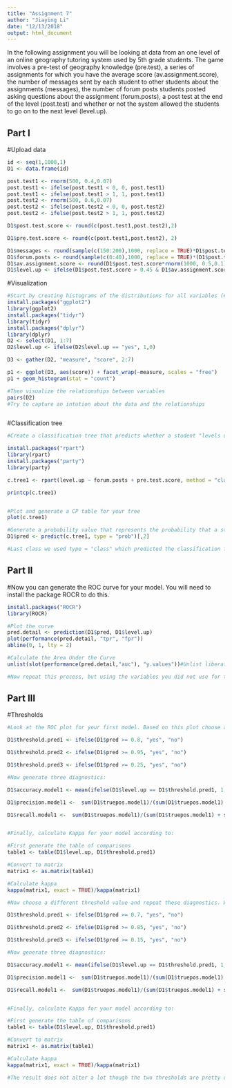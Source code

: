 ```yaml
---
title: "Assignment 7"
author: "Jiaying Li"
date: "12/13/2018"
output: html_document
---
```


In the following assignment you will be looking at data from an one level of an online geography tutoring system used by 5th grade students. The game involves a pre-test of geography knowledge (pre.test), a series of assignments for which you have the average score (av.assignment.score),  the number of messages sent by each student to other students about the assignments (messages), the number of forum posts students posted asking questions about the assignment (forum.posts), a post test at the end of the level (post.test) and whether or not the system allowed the students to go on to the next level (level.up).  

## Part I

#Upload data
```r
id <- seq(1,1000,1)
D1 <- data.frame(id)

post.test1 <- rnorm(500, 0.4,0.07)
post.test1 <- ifelse(post.test1 < 0, 0, post.test1)
post.test1 <- ifelse(post.test1 > 1, 1, post.test1)
post.test2 <- rnorm(500, 0.6,0.07)
post.test2 <- ifelse(post.test2 < 0, 0, post.test2)
post.test2 <- ifelse(post.test2 > 1, 1, post.test2)

D1$post.test.score <- round(c(post.test1,post.test2),2)

D1$pre.test.score <- round(c(post.test1,post.test2), 2)

D1$messages <- round(sample(c(150:200),1000, replace = TRUE)*D1$post.test.score)
D1$forum.posts <- round(sample(c(0:40),1000, replace = TRUE)*(D1$post.test.score) + 2)
D1$av.assignment.score <- round(D1$post.test.score*rnorm(1000, 0.5,0.1),2)
D1$level.up <- ifelse(D1$post.test.score > 0.45 & D1$av.assignment.score > 0.25, "yes", "no")


```

#Visualization 
```r
#Start by creating histograms of the distributions for all variables (#HINT: look up "facet" in the ggplot documentation)
install.packages("ggplot2")
library(ggplot2)
install.packages("tidyr")
library(tidyr)
install.packages("dplyr")
library(dplyr)
D2 <- select(D1, 1:7)
D2$level.up <- ifelse(D2$level.up == "yes", 1,0)

D3 <- gather(D2, "measure", "score", 2:7)

p1 <- ggplot(D3, aes(score)) + facet_wrap(~measure, scales = "free")
p1 + geom_histogram(stat = "count")

#Then visualize the relationships between variables
pairs(D2)
#Try to capture an intution about the data and the relationships



```
#Classification tree
```r
#Create a classification tree that predicts whether a student "levels up" in the online course using three variables of your choice (As we did last time, set all controls to their minimums)

install.packages("rpart")
library(rpart)
install.packages("party")
library(party)

c.tree1 <- rpart(level.up ~ forum.posts + pre.test.score, method = "class", data = D1, control=rpart.control(minsplit=1, minbucket=1, cp=0.001))

printcp(c.tree1)


#Plot and generate a CP table for your tree 
plot(c.tree1)

#Generate a probability value that represents the probability that a student levels up based your classification tree 
D1$pred <- predict(c.tree1, type = "prob")[,2]

#Last class we used type = "class" which predicted the classification for us, this time we are using type = "prob" to see the probability that our classififcation is based on.
```
## Part II
#Now you can generate the ROC curve for your model. You will need to install the package ROCR to do this.
```r
install.packages("ROCR")
library(ROCR)

#Plot the curve
pred.detail <- prediction(D1$pred, D1$level.up) 
plot(performance(pred.detail, "tpr", "fpr"))
abline(0, 1, lty = 2)

#Calculate the Area Under the Curve
unlist(slot(performance(pred.detail,"auc"), "y.values"))#Unlist liberates the AUC value from the "performance" object created by ROCR

#Now repeat this process, but using the variables you did not use for the previous model and compare the plots & results of your two models. Which one do you think was the better model? Why?
```
## Part III
#Thresholds
```r
#Look at the ROC plot for your first model. Based on this plot choose a probability threshold that balances capturing the most correct predictions against false positives. Then generate a new variable in your data set that classifies each student according to your chosen threshold.

D1$threshold.pred1 <- ifelse(D1$pred >= 0.8, "yes", "no")

D1$threshold.pred2 <- ifelse(D1$pred >= 0.95, "yes", "no")

D1$threshold.pred3 <- ifelse(D1$pred >= 0.25, "yes", "no") 

#Now generate three diagnostics:

D1$accuracy.model1 <- mean(ifelse(D1$level.up == D1$threshold.pred1, 1, 0))

D1$precision.model1 <-  sum(D1$truepos.model1)/(sum(D1$truepos.model1) + sum(D1$falsepos.model1))

D1$recall.model1 <-  sum(D1$truepos.model1)/(sum(D1$truepos.model1) + sum(D1$falseneg.model1))


#Finally, calculate Kappa for your model according to:

#First generate the table of comparisons
table1 <- table(D1$level.up, D1$threshold.pred1)

#Convert to matrix
matrix1 <- as.matrix(table1)

#Calculate kappa
kappa(matrix1, exact = TRUE)/kappa(matrix1)

#Now choose a different threshold value and repeat these diagnostics. What conclusions can you draw about your two thresholds?

D1$threshold.pred1 <- ifelse(D1$pred >= 0.7, "yes", "no")

D1$threshold.pred2 <- ifelse(D1$pred >= 0.85, "yes", "no")

D1$threshold.pred3 <- ifelse(D1$pred >= 0.15, "yes", "no") 

#Now generate three diagnostics:

D1$accuracy.model1 <- mean(ifelse(D1$level.up == D1$threshold.pred1, 1, 0))

D1$precision.model1 <-  sum(D1$truepos.model1)/(sum(D1$truepos.model1) + sum(D1$falsepos.model1))

D1$recall.model1 <-  sum(D1$truepos.model1)/(sum(D1$truepos.model1) + sum(D1$falseneg.model1))


#Finally, calculate Kappa for your model according to:

#First generate the table of comparisons
table1 <- table(D1$level.up, D1$threshold.pred1)

#Convert to matrix
matrix1 <- as.matrix(table1)

#Calculate kappa
kappa(matrix1, exact = TRUE)/kappa(matrix1)

#The result does not alter a lot though the two thresholds are pretty different
```


